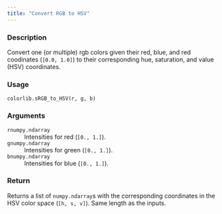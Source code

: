 ```yaml
---
title: "Convert RGB to HSV"
---
```


### Description

Convert one (or multiple) rgb colors given their red, blue, and
red coodinates (`[0.0, 1.0]`) to their corresponding hue, saturation,
and value (HSV) coordinates.

### Usage

<pre><code class='language-python'>colorlib.sRGB_to_HSV(r, g, b)</code></pre>

### Arguments

<dl class="pyp-list param-list">
  <dt style = "white-space: nowrap; font-family: monospace; vertical-align: top">
   <code id="colorspace.colorlib.colorlib.sRGB_to_HSV:r">r</code><code class="argument-class">numpy.ndarray</code>
  </dt>
 <dd>Intensities for red (`[0., 1.]`).</dd>
  <dt style = "white-space: nowrap; font-family: monospace; vertical-align: top">
   <code id="colorspace.colorlib.colorlib.sRGB_to_HSV:g">g</code><code class="argument-class">numpy.ndarray</code>
  </dt>
 <dd>Intensities for green (`[0., 1.]`).</dd>
  <dt style = "white-space: nowrap; font-family: monospace; vertical-align: top">
   <code id="colorspace.colorlib.colorlib.sRGB_to_HSV:b">b</code><code class="argument-class">numpy.ndarray</code>
  </dt>
 <dd>Intensities for blue (`[0., 1.]`).</dd>
</dl>

### Return

Returns a list of `numpy.ndarray`s with the corresponding
coordinates in the HSV color space (`[h, s, v]`). Same length as
the inputs.
